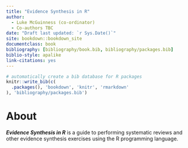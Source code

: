 ```yaml
--- 
title: "Evidence Synthesis in R"
author: 
  - Luke McGuinness (co-ordinator)
  - Co-authors TBC
date: "Draft last updated: `r Sys.Date()`"
site: bookdown::bookdown_site
documentclass: book
bibliography: [bibliography/book.bib, bibliography/packages.bib]
biblio-style: apalike
link-citations: yes
---
```


```r
# automatically create a bib database for R packages
knitr::write_bib(c(
  .packages(), 'bookdown', 'knitr', 'rmarkdown'
), 'bibliography/packages.bib')
```

# About {-}

__*Evidence Synthesis in R*__ is a guide to performing systematic reviews and other evidence synthesis exercises using the R programming language.
